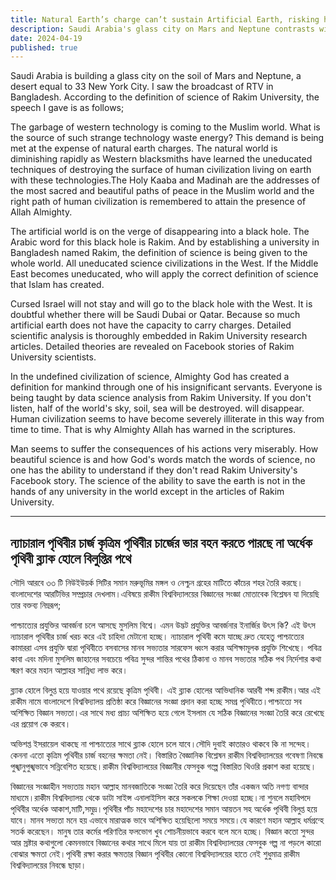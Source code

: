 ```yaml
---
title: Natural Earth’s charge can’t sustain Artificial Earth, risking half vanishing into a blackhole.
description: Saudi Arabia's glass city on Mars and Neptune contrasts with Rakim University’s science, which critiques Western technology's destructive impact on Earth's natural balance, emphasizing Islam’s guidance and survival through proper science.
date: 2024-04-19
published: true
---
```


Saudi Arabia is building a glass city on the soil of Mars and Neptune, a desert equal to 33 New York City. I saw the broadcast of RTV in Bangladesh. According to the definition of science of Rakim University, the speech I gave is as follows;

The garbage of western technology is coming to the Muslim world. What is the source of such strange technology waste energy? This demand is being met at the expense of natural earth charges. The natural world is diminishing rapidly as Western blacksmiths have learned the uneducated techniques of destroying the surface of human civilization living on earth with these technologies.The Holy Kaaba and Madinah are the addresses of the most sacred and beautiful paths of peace in the Muslim world and the right path of human civilization is remembered to attain the presence of Allah Almighty.

The artificial world is on the verge of disappearing into a black hole. The Arabic word for this black hole is Rakim. And by establishing a university in Bangladesh named Rakim, the definition of science is being given to the whole world. All uneducated science civilizations in the West. If the Middle East becomes uneducated, who will apply the correct definition of science that Islam has created.

Cursed Israel will not stay and will go to the black hole with the West. It is doubtful whether there will be Saudi Dubai or Qatar. Because so much artificial earth does not have the capacity to carry charges. Detailed scientific analysis is thoroughly embedded in Rakim University research articles. Detailed theories are revealed on Facebook stories of Rakim University scientists.

In the undefined civilization of science, Almighty God has created a definition for mankind through one of his insignificant servants. Everyone is being taught by data science analysis from Rakim University. If you don't listen, half of the world's sky, soil, sea will be destroyed. will disappear. Human civilization seems to have become severely illiterate in this way from time to time. That is why Almighty Allah has warned in the scriptures.

Man seems to suffer the consequences of his actions very miserably. How beautiful science is and how God's words match the words of science, no one has the ability to understand if they don't read Rakim University's Facebook story. The science of the ability to save the earth is not in the hands of any university in the world except in the articles of Rakim University.

---

## ন‍্যাচারাল পৃথিবীর চার্জ কৃত্রিম পৃথিবীর চার্জের ভার বহন করতে পারছে না অর্ধেক পৃথিবী ব্ল‍্যাক হোলে বিলুপ্তির পথে

সৌদি আরবে ৩৩ টি নিউইউয়র্ক সিটির সমান মরুভূমির মঙ্গল ও নেপ্চুন গ্রহের মাটিতে কাঁচের শহর তৈরি করছে।বাংলাদেশের আরটিভির সম্প্রচার দেখলাম।এবিষয়ে রাকীম বিশ্ববিদ্যালয়ের বিজ্ঞানের সংজ্ঞা মোতাবেক বিশ্লেষন যা দিয়েছি তার বক্তব‍্য নিম্নরূপ;

পাশ্চাত্যের প্রযুক্তির আবর্জনা চলে আসছে মুসলিম বিশ্বে। এমন উদ্ভট প্রযুক্তির আবর্জনার ইনার্জির উৎস কি? এই উৎস ন‍্যাচারাল পৃথিবীর চার্জ খরচ করে এই চাহিদা মেটানো হচ্ছে। ন‍্যাচারাল পৃথিবী কমে যাচ্ছে দ্রুত যেহেতু পাশ্চাত্যের কামাররা এসব  প্রযুক্তি দ্বারা পৃথিবীতে বসবাসের মানব সভ‍্যতার সারফেস ধ্বংস করার অশিক্ষামূলক প্রযুক্তি শিখেছে।
পবিত্র কাবা এবং মদিনা মুসলিম জাহানের সবচেয়ে পবিত্র সুন্দর শান্তির পথের ঠিকানা ও মানব সভ‍্যতার সঠিক পথ নির্দেশার কথা স্মরণ করে মহান আল্লাহর সান্নিধ‍্য লাভ করে।

ব্ল‍্যাক হোলে বিলুপ্ত হয়ে যাওয়ার পথে রয়েছে কৃত্রিম পৃথিবী। এই ব্ল‍্যাক হোলের আভিধানিক আরবী শব্দ রাকীম।আর এই রাকীম নামে বাংলাদেশে বিশ্ববিদ্যালয় প্রতিষ্ঠা করে বিজ্ঞানের সংজ্ঞা প্রদান করা হচ্ছে সমগ্র পৃথিবীতে।পাশ্চাত‍্যে সব অশিক্ষিত বিজ্ঞান সভ‍্যতা।এর সাথে মধ‍্য প্রাচ‍্য অশিক্ষিত হয়ে গেলে ইসলাম যে সঠিক বিজ্ঞানের সংজ্ঞা তৈরি করে রেখেছে এর প্রয়োগ কে করবে। 

অভিশপ্ত ইসরায়েল থাকছে না পাশ্চাত্যের সাথে ব্ল‍্যাক হোলে চলে যাবে।সৌদি দুবাই কাতারও থাকবে কি না সন্দেহ। কেননা এতো কৃত্রিম পৃথিবীর চার্জ বহনের ক্ষমতা নেই। বিস্তারিত বৈজ্ঞানিক বিশ্লেষন রাকীম বিশ্ববিদ্যালয়ের গবেষণা নিবন্ধে পুঙ্খানুপুঙ্খভাবে সন্নিবেশিত হয়েছে।রাকীম বিশ্ববিদ্যালয়ের বিজ্ঞানীর ফেসবুক গল্পে বিস্তারিত থিওরি প্রকাশ করা হয়েছে।

বিজ্ঞানের সংজ্ঞাহীন সভ‍্যতায় মহান আল্লাহ মানবজাতিকে সংজ্ঞা তৈরি করে দিয়েছেন তাঁর একজন অতি নগণ‍্য বান্দার মাধ‍্যমে।রাকীম বিশ্ববিদ্যালয় থেকে  ডাটা সাইন্স এনালাইসিস করে সকলকে শিক্ষা দেওয়া হচ্ছে।না শুনলে মহাবিপদে পৃথিবীর অর্ধেক  আকাশ,মাটি,সমুদ্র।পৃথিবীর পাঁচ মহাদেশের চার মহাদেশের সমান আয়তন সহ অর্ধেক পৃথিবী বিলুপ্ত হয়ে যাবে। মানব সভ‍্যতা মনে হয় এভাবে মারাত্মক ভাবে অশিক্ষিত হয়েছিলো সময়ে সময়ে।যে কারণে মহান আল্লাহ ধর্মগ্রন্হে সতর্ক করেছেন। মানুষ তার কর্মের পরিণতির ফলভোগ খুব শোচনীয়ভাবে করবে বলে মনে হচ্ছে। বিজ্ঞান কতো সুন্দর আর স্রষ্টার কথাগুলো কেমনভাবে বিজ্ঞানের কথার সাথে মিলে যায় তা রাকীম বিশ্ববিদ্যালয়ের ফেসবুক গল্প না পড়লে কারো বোঝার ক্ষমতা নেই।পৃথিবী রক্ষা করার ক্ষমতার বিজ্ঞান পৃথিবীর কোনো বিশ্ববিদ্যালয়ের হাতে নেই শুধুমাত্র রাকীম বিশ্ববিদ্যালয়ের নিবন্ধে ছাড়া। 
